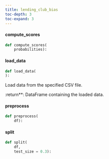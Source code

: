 ```yaml
---
title: lending_club_bias
toc-depth: 3
toc-expand: 3
---
```







#### compute_scores

```python
def compute_scores(
    probabilities):
```

 
#### load_data

```python
def load_data(
):
```

Load data from the specified CSV file.

:return**: DataFrame containing the loaded data.




 
#### preprocess

```python
def preprocess(
    df):
```

 
#### split

```python
def split(
    df,
    test_size = 0.3):
```

 